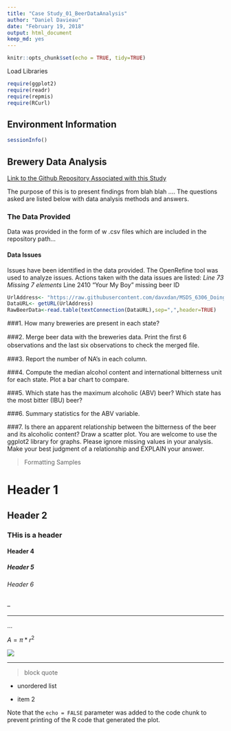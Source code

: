 ```yaml
---
title: "Case Study_01_BeerDataAnalysis"
author: "Daniel Davieau"
date: "February 19, 2018"
output: html_document
keep_md: yes
---
```


```r
knitr::opts_chunk$set(echo = TRUE, tidy=TRUE)
```
Load Libraries
```r
require(ggplot2)
require(readr)
require(repmis)
require(RCurl)
```
## Environment Information
```r
sessionInfo()
```
## Brewery Data Analysis

[Link to the Github Repository Associated with this Study](https://github.com/davxdan/MSDS_6306_DoingDataScience_Case-Study_01)

The purpose of this is to present findings from blah blah ....
The questions asked are listed below with data analysis methods and answers.  

### The Data Provided
Data was provided in the form of w .csv files which are included in the repository path...

#### Data Issues
Issues have been identified in the data provided. The OpenRefine tool was used to analyze issues. Actions taken with the data issues are listed:
*Line 73 Missing 7 elements
*Line 2410 "Your My Boy" missing beer ID

```r
UrlAddress<- "https://raw.githubusercontent.com/davxdan/MSDS_6306_DoingDataScience_Case-Study_01/master/Input/RawDataFiles/Beers.csv"
DataURL<- getURL(UrlAddress)
RawBeerData<-read.table(textConnection(DataURL),sep=",",header=TRUE)
```

###1. How many breweries are present in each state?

###2. Merge beer data with the breweries data. Print the ﬁrst 6 observations and the last six observations to check the merged ﬁle.

###3. Report the number of NA’s in each column.

###4. Compute the median alcohol content and international bitterness unit for each state. Plot a bar chart to compare.

###5. Which state has the maximum alcoholic (ABV) beer? Which state has the most bitter (IBU) beer?

###6. Summary statistics for the ABV variable.

###7. Is there an apparent relationship between the bitterness of the beer and its alcoholic content? Draw a scatter plot. You are welcome to use the ggplot2 library for graphs. Please ignore missing values in your analysis. Make your best judgment of a relationship and EXPLAIN your answer.









>Formatting Samples  

# Header 1   
## Header 2   
### THis is a header  
#### Header 4   
##### Header 5   
###### Header 6  

--  

---  

...  

$A = \pi*r^{2}$  

![](SampleImage.png)  

***  

> block quote  

* unordered list  

* item 2  

Note that the `echo = FALSE` parameter was added to the code chunk to prevent printing of the R code that generated the plot.
